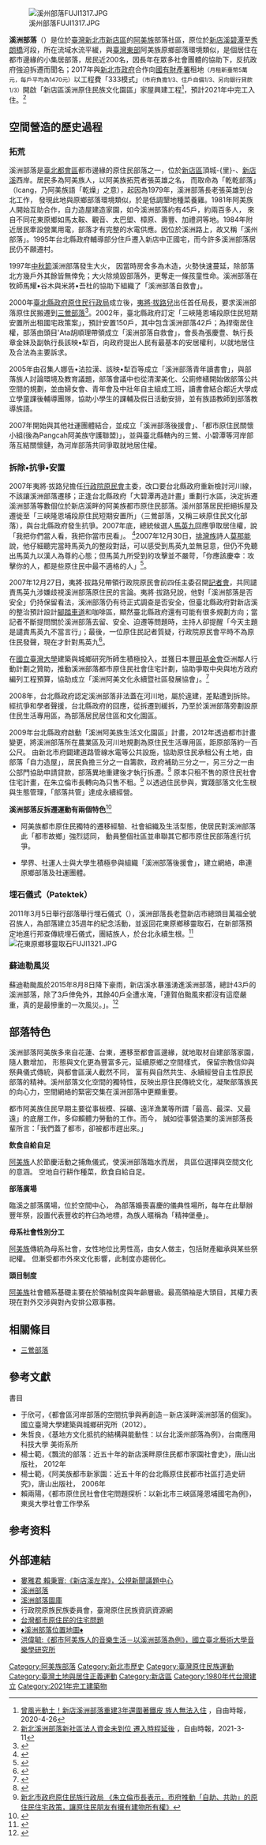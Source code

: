 [[File:溪州部落FUJI1317.JPG|thumb]]

'''溪洲部落'''（{{lang-ami|Cinemnemay}}）是位於[[臺灣|臺灣]][[新北市|新北市]][[新店區|新店區]]的[[阿美族|阿美族]]部落社區，原位於[[新店溪|新店溪]][[碧潭|碧潭]]至[[秀朗橋|秀朗橋]]河段，所在流域水流平緩，與[[臺灣東部|臺灣東部]]阿美族原鄉部落環境類似，是個居住在都市邊緣的小集居部落，居民近200名，因長年在眾多社會團體的協助下，反抗政府強迫拆遷而聞名；2017年與[[新北市政府|新北市政府]]合作向[[國有財產署|國有財產署]]租地<small>（月租新臺幣5萬元，每戶平均為1470元）</small>以工程費「333模式」<small>（市府負擔1/3、住戶自備1/3、另向銀行貸款1/3）</small>開啟「新店區溪洲原住民族文化園區」家屋興建工程<ref>[https://news.ltn.com.tw/amp/news/life/breakingnews/3145946 曾風光動土！新店溪洲部落重建3年還圍著鐵皮 族人無法入住] {{Wayback|url=https://news.ltn.com.tw/amp/news/life/breakingnews/3145946 |date=20210805004427 }}，自由時報，2020-4-26</ref>，預計2021年中完工入住。<ref>[https://news.ltn.com.tw/amp/news/life/breakingnews/3465521 新北溪洲部落新社區法人資金未到位 遷入時程延後] {{Wayback|url=https://news.ltn.com.tw/amp/news/life/breakingnews/3465521 |date=20210805004412 }}，自由時報，2021-3-11</ref>

==空間營造的歷史過程==
===拓荒===
溪洲部落是[[臺北都會區|臺北都會區]]都市邊緣的原住民部落之一，位於[[新店區|新店區]]頂城-{里}-、[[新店溪|新店溪]]西岸。居民多為阿美族人，以阿美族拓荒者張英雄之名， 而取命為「乾乾部落」（Icang，乃阿美族語「乾燥」之意），起因為1979年，溪洲部落長老張英雄到台北工作， 發現此地與原鄉部落環境類似，於是低調墾地種菜養雞。1981年阿美族人開始互助合作，自力造屋建造家園，如今溪洲部落約有45戶，約兩百多人， 來自不同花東原鄉如馬太鞍、觀音、太巴塱、樟原、壽豐、加禮洞等地。1984年附近居民牽設營業用電，部落才有完整的水電供應。因位於溪洲路上，故又稱「溪州部落」。1995年台北縣政府輔導部分住戶遷入新店中正國宅，而今許多溪洲部落居民仍不願遷村。

1997年[[中秋節|中秋節]]溪洲部落發生大火， 因當時房舍多為木造，火勢快速蔓延，除部落北方幾戶外其餘皆無倖免；大火除燒毀部落外，更奪走一條孩童性命。溪洲部落在牧師馬耀•谷木與米將•吾杜的協助下組織了「溪洲部落自救會」。

2000年[[臺北縣政府原住民行政局|臺北縣政府原住民行政局]]成立後，[[夷將·拔路兒|夷將·拔路兒]]出任首任局長，要求溪洲部落原住民搬遷到[[三鶯部落|三鶯部落]]<ref>{{cite news|url=http://www.chinatimes.com/newspapers/20160907000413-260102|title=夷將‧拔路兒 換了位置換腦袋？|author=林金池|date=2016-09-07|accessdate=2016-12-08|publisher=[[中國時報|中國時報]]|page=|archive-date=2016-12-20|archive-url=https://web.archive.org/web/20161220114741/http://www.chinatimes.com/newspapers/20160907000413-260102|dead-url=no}}</ref>。2002年，臺北縣政府訂定「三峽隆恩埔段原住民短期安置所出租國宅政策案」，預計安置150戶，其中包含溪洲部落42戶；為捍衛居住權，部落由頭目'Ata胡順理帶領成立「溪洲部落自救會」，會長為張慶豊、執行長章金妹及副執行長該映•犁百，向政府提出人民有最基本的安居權利，以就地居住及合法為主要訴求。

2005年由召集人娜告•法拉漢、該映•犁百等成立「溪洲部落青年讀書會」，與部落族人討論環境及教育議題，部落會議中也從清潔美化、公廁修繕開始做部落公共空間的規劃，並由婦女會、青年會及中壯年自主組成工班，讀書會結合鄰近大學成立學童課後輔導團隊，協助小學生的課輔及假日活動安排，並有族語教師到部落教導族語。

2007年開始與其他社運團體結合，並成立「溪洲部落後援會」、「都市原住民關懷小組(後為Pangcah阿美族守護聯盟)」，並與臺北縣轄內的三鶯、小碧潭等河岸部落互結關懷鏈，為河岸部落共同爭取就地居住權。

===拆除•抗爭•安置===
2007年夷將·拔路兒擔任[[行政院原民會|行政院原民會]]主委，改口要台北縣政府重新檢討河川線，不該讓溪洲部落遷移；正逢台北縣政府「大碧潭再造計畫」重劃行水區，決定拆遷溪洲部落等數個位於新店溪畔的阿美族都市原住民部落。溪州部落居民拒絕拆屋及遷徙至「三峽隆恩埔段原住民短期安置所」（三鶯部落，又稱三峽原住民文化部落），與台北縣政府發生抗爭。2007年底，總統候選人[[馬英九|馬英九]]回應爭取居住權，說「我把你們當人看，我把你­當市民看」。 <ref>{{youtube|9bdTVLb-w2A|  總統候選人馬英九 《我把你當人看，我把你­當市民看，要好好的把你教育》，2007年12月26日}}</ref>2007年12月30日，[[排灣族|排灣族]]詩人[[莫那能|莫那能]]說，他仔細聽完當時馬英九的整段對話，可以感受到馬英九並無惡意，但仍不免聽出馬英九以漢人為尊的心態；但馬英九所受到的攻擊並不嚴苛，「你應該慶幸：攻擊你的人，都是些原住民中最不適格的人」<ref>{{cite news|url=|title=傾聽弱勢 馬應該蹲下來|author=莫那能|date=2007-12-30|accessdate=2020-05-30|publisher=[[聯合報|聯合報]]|page=15}}</ref>。

2007年12月27日，夷將·拔路兒帶領行政院原民會前四任主委召開[[記者會|記者會]]，共同譴責馬英九涉嫌歧視溪洲部落原住民的言論。夷將·拔路兒說，他對「溪洲部落是否安全」仍持保留看法，溪洲部落仍有待正式調查是否安全，但臺北縣政府對新店溪的整治預計設計[[腳踏車道|腳踏車道]]和咖啡區，顯然臺北縣政府還有可能有很多規劃方向；當記者不斷提問關於溪洲部落去留、安全、迫遷等問題時，主持人卻提醒「今天主題是譴責馬英九不當言行」；最後，一位原住民記者質疑，行政院原民會平時不為原住民發聲，現在才針對馬英九<ref>{{cite news|url=http://www.coolloud.org.tw/node/13973|title=泛藍漢人政客vs泛綠原住民政客 主委抨擊馬英九，溪洲爭議閃避回答|author=[[公民行動影音紀錄資料庫|公民行動影音紀錄資料庫]]|date=2007-12-31|accessdate=2020-05-30|publisher=[[苦勞網|苦勞網]]|page=|archive-date=2019-05-21|archive-url=https://web.archive.org/web/20190521051716/https://www.coolloud.org.tw/node/13973|dead-url=no}}</ref>。

在[[國立臺灣大學|國立臺灣大學]]建築與城鄉研究所師生積極投入，並獲日本[[豐田基金會|豐田基金會]]亞洲鄰人行動計劃之贊助，推動溪洲部落都市原住民社會住宅計劃，協助爭取中央與地方政府編列工程預算，協助成立「溪洲阿美文化永續暨社區發展協會」。<ref>{{Cite web |url=http://www.bp.ntu.edu.tw/?p=2153 |title=國立臺灣大學建築與城鄉研究所  《2007 溪洲部落都市原住民社會住宅》 |accessdate=2015-08-10 |archive-date=2015-09-23 |archive-url=https://web.archive.org/web/20150923194118/http://www.bp.ntu.edu.tw/?p=2153 |dead-url=no }}</ref> 

2008年，台北縣政府認定溪洲部落非法蓋在河川地，屬於違建，差點遭到拆除。經抗爭和學者聲援，台北縣政府的回應，從拆遷到緩拆，乃至於溪洲部落旁劃設原住民生活專用區，為部落居民居住區和文化園區。

2009年台北縣政府啟動「溪洲阿美族生活文化園區」計畫，2012年透過都市計畫變更，將溪洲部落所在農業區及河川地規劃為原住民生活專用區，距原部落約一百公尺。 由新北市府闢建道路管線水電等公共設施，協助原住民承租公有土地，由部落「自力造屋」，居民負擔三分之一自籌款，政府補助三分之一，另三分之一由公部門協助申請貸款，部落異地重建後才執行拆遷。<ref>{{Cite web |url=http://news.ltn.com.tw/news/local/paper/798059 |title=自由時報: 《溪洲園區8月動土 原民扛百萬愁錢》2014-07-22 |accessdate=2015-08-10 |archive-date=2014-08-01 |archive-url=https://web.archive.org/web/20140801111743/http://news.ltn.com.tw/news/local/paper/798059 |dead-url=no }}</ref>   原本只租不售的原住民社會住宅計畫，在朱立倫市長轉向為只售不租。<ref>[http://www.ipb.ntpc.gov.tw/web/News?command=showDetail&postId=312511  新北市政府原住民族行政局 《朱立倫市長表示，市府推動「自助、共助」的原住民住宅政策，讓原住民朋友有擁有建物所有權》]{{Dead link|date=2020年1月 |bot=InternetArchiveBot |fix-attempted=yes }}</ref>  以透過住民參與，實踐部落文化生根與生態管理，「部落共管」達成永續經營。

'''溪洲部落反拆遷運動有兩個特色'''<ref>{{Cite web |url=https://2011tsa.files.wordpress.com/2011/12/e998aee4bf8ae98194efbc8de78bbce78599e78783e8b5b7efbc9fe5be9ee6baaae6b4b2e983a8e890bde58f8de68b86e981b7e68a97e788ade79c8be58e9fe4bd8f.pdf |title=阮俊達， 台灣大學社會學研究所 《狼煙燃起？從溪洲部落反拆遷抗爭看原住民運動的動員結構》 |accessdate=2015-08-10 |archive-date=2016-03-04 |archive-url=https://web.archive.org/web/20160304230811/https://2011tsa.files.wordpress.com/2011/12/e998aee4bf8ae98194efbc8de78bbce78599e78783e8b5b7efbc9fe5be9ee6baaae6b4b2e983a8e890bde58f8de68b86e981b7e68a97e788ade79c8be58e9fe4bd8f.pdf |dead-url=no }}</ref> 

* 阿美族都市原住民獨特的遷移經驗、社會組織及生活型態，使居民對溪洲部落此「都市故鄉」強烈認同， 動員整個社區並串聯其它都市原住民部落進行抗爭。

*學界、社運人士與大學生積極參與組織「溪洲部落後援會」，建立網絡，串連原鄉部落及社運團體。

===埋石儀式（Patektek）===
2011年3月5日舉行部落舉行埋石儀式（{{lang-ami|Patektek}}），溪洲部落長老暨新店市總頭目萬福全號召族人，為部落建立35週年的紀念活動，並返回花東原鄉移靈取石，在新部落預定地進行邦查傳統埋石儀式，團結族人，於台北永續生根。<ref>{{Cite web |url=http://shijou.blogspot.tw/2014/04/blog-post.html |title=邱文聰 ，中央研究院法律學研究所《居住正義》， 台灣人權促進會季刊2012秋季號，頁20-23  |accessdate=2015-08-10 |archive-date=2016-01-24 |archive-url=https://web.archive.org/web/20160124235705/http://shijou.blogspot.tw/2014/04/blog-post.html |dead-url=no }}</ref>
[[File:花東原鄉移靈取石FUJI1321.JPG|thumb]]

===蘇迪勒風災===
蘇迪勒颱風於2015年8月8日降下豪雨，新店溪水暴漲湧進溪洲部落，總計43戶的溪洲部落，除了3戶倖免外，其餘40戶全遭水淹，「連賀伯颱風來都沒有這麼嚴重，真的是最慘重的一次風災。」。<ref>{{Cite web |url=http://pnn.pts.org.tw/main/2015/08/10/%E6%BA%AA%E6%B4%B2%E9%83%A8%E8%90%BD40%E6%88%B6%E6%B7%B9%E6%AF%80-%E5%8F%B2%E4%B8%8A%E6%9C%80%E5%A4%A7%E9%A2%B1%E9%A2%A8%E7%81%BD%E5%AE%B3/ |title=公視新聞議題中心 《溪洲部落40戶淹毀 史上最大颱風災害》， 2015/08/10  |access-date=2015-08-10 |archive-url=https://web.archive.org/web/20150810233810/http://pnn.pts.org.tw/main/2015/08/10/%e6%ba%aa%e6%b4%b2%e9%83%a8%e8%90%bd40%e6%88%b6%e6%b7%b9%e6%af%80-%e5%8f%b2%e4%b8%8a%e6%9c%80%e5%a4%a7%e9%a2%b1%e9%a2%a8%e7%81%bd%e5%ae%b3/ |archive-date=2015-08-10 |dead-url=yes }}</ref>

==部落特色==
溪洲部落阿美族多來自花蓮、台東，遷移至都會區邊緣，就地取材自建部落家園，隨人數增加， 形態與文化更為豐富多元，延續原鄉之空間樣式， 保留宗教信仰與祭典儀式傳統，與都會區漢人截然不同， 富有與自然共生、永續經營自主性原民部落的精神。溪州部落文化空間的獨特性，反映出原住民傳統文化，凝聚部落族民的向心力，空間網絡的緊密交集在溪洲部落中更顯重要。

都市阿美族住民早期主要從事板模、採礦、遠洋漁業等所謂「最高、最深、又最遠」的底層工作，多仰賴體力勞動的工作。而今， 誠如從事營造業的溪洲部落長輩所言：「我們蓋了都市，卻被都市趕出來。」

'''飲食自給自足'''

[[阿美族|阿美族]]人於節慶活動之捕魚儀式，使溪洲部落臨水而居， 具區位選擇與空間文化的意涵。 空地自行耕作種菜，飲食自給自足。

'''部落廣場'''

臨溪之部落廣場，位於空間中心， 為部落婚喪喜慶的儀典性場所，每年在此舉辦豐年祭，設置代表豐收的杵臼為地標，為族人暱稱為「精神堡壘」。

'''母系社會性別分工'''

[[阿美族|阿美族]]傳統為母系社會，女性地位比男性高，由女人做主，包括財產繼承與某些祭祀權。 但漸受都市外來文化影響，此制度亦趨弱化。

'''頭目制度'''

[[阿美族|阿美族]]社會體系基礎主要在於領袖制度與年齡層級。最高領袖是大頭目，其權力表現在對外交涉與對內安排公眾事務。

==相關條目==
{{Commons category|Shijou Community}}
*[[三鶯部落|三鶯部落]]

==參考文獻==
{{refbegin}}
;書目
*  于欣可，《都會區河岸部落的空間抗爭與再創造－新店溪畔溪洲部落的個案》。國立臺灣大學建築與城鄉研究所（2012）。 
*  朱哲良，《基地方文化抵抗的結構與能動性：以台北溪州部落為例》，台南應用科技大學 美術系所
*  楊士範，《飄流的部落：近五十年的新店溪畔原住民都市家園社會史》，唐山出版社， 2012年
*  楊士範，《阿美族都市新家園：近五十年的台北縣原住民都市社區打造史研究》，唐山出版社， 2006年
*  賴兩陽，《都市原住民社會住宅問題探析：以新北市三峽區隆恩埔國宅為例》，東吳大學社會工作學系
{{refend}}

==参考资料==
{{Reflist|2}}

==外部連結==
{{div col|cols=2}}
*[https://web.archive.org/web/20141021191126/http://pnn.pts.org.tw/main/2014/10/14/%e3%80%90%e7%8d%a8%e7%ab%8b%e7%89%b9%e6%b4%be%e5%93%a1%e3%80%91%e6%96%b0%e5%ba%97%e6%ba%aa%e5%b7%a6%e5%b2%b8/  婁雅君 賴秉寰:《新店溪左岸》，公視新聞議題中心] 
*[http://shijou.blogspot.com/ 溪洲部落] {{Wayback|url=http://shijou.blogspot.com/ |date=20140526123800 }}
*[http://www.flickr.com/photos/communisker/collections/72157625177392053/ 溪洲部落圖庫]
*行政院原族民族委員會，臺灣原住民族資訊資源網
*[https://web.archive.org/web/20150402214231/http://support-sanying.blogspot.com/2008/02/blog-post_6031.html 台灣都市原住民的住宅問題]
*[http://maps.google.com.tw/maps/ms?hl=zh-TW&ie=UTF8&brcurrent=3,0x345d5538b0b6645f:0x5aa90dfa6620edc0,0&msa=0&ll=24.971198,121.527972&spn=0.021436,0.027595&t=h&z=15&msid=215905008709912271264.0004a5983dfc27faef97b ♦溪洲部落位置地圖♦]
*[https://web.archive.org/web/20160304111605/http://conference.masalu.org.tw/webadmin/upload/01-%E5%AD%B8%20005--%E6%B4%AA%E5%81%89%E6%AF%93.pdf  洪偉毓:《都市阿美族人的音樂生活－以溪洲部落為例》，國立臺北藝術大學音樂學研究所] 
{{div col end}}

[[Category:阿美族部落|Category:阿美族部落]]
[[Category:新北市歷史|Category:新北市歷史]]
[[Category:臺灣原住民族運動|Category:臺灣原住民族運動]]
[[Category:臺灣土地與居住正義運動|Category:臺灣土地與居住正義運動]]
[[Category:新店區|Category:新店區]]
[[Category:1980年代台灣建立|Category:1980年代台灣建立]]
[[Category:2021年完工建築物|Category:2021年完工建築物]]